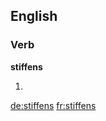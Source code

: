 ==English==

===Verb===
'''stiffens'''

# {{third-person singular of|stiffen}}

[[de:stiffens]]
[[fr:stiffens]]